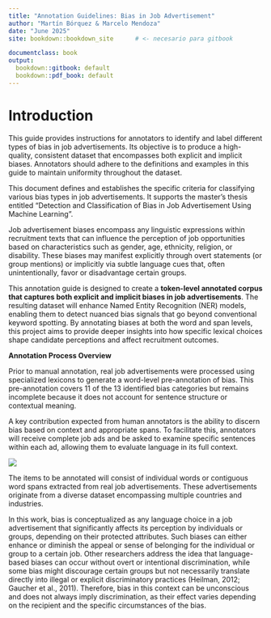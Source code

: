 ```yaml
---
title: "Annotation Guidelines: Bias in Job Advertisement"
author: "Martín Bórquez & Marcelo Mendoza"
date: "June 2025"
site: bookdown::bookdown_site      # <- necesario para gitbook

documentclass: book
output:
  bookdown::gitbook: default
  bookdown::pdf_book: default
---
```


# Introduction

This guide provides instructions for annotators to identify and label different types of bias in job advertisements. Its objective is to produce a high-quality, consistent dataset that encompasses both explicit and implicit biases. Annotators should adhere to the definitions and examples in this guide to maintain uniformity throughout the dataset.

This document defines and establishes the specific criteria for classifying various bias types in job advertisements. It supports the master’s thesis entitled “Detection and Classification of Bias in Job Advertisement Using Machine Learning”.

Job advertisement biases encompass any linguistic expressions within recruitment texts that can influence the perception of job opportunities based on characteristics such as gender, age, ethnicity, religion, or disability. These biases may manifest explicitly through overt statements (or group mentions) or implicitly via subtle language cues that, often unintentionally, favor or disadvantage certain groups.

This annotation guide is designed to create a **token-level annotated corpus that captures both explicit and implicit biases in job advertisements**. The resulting dataset will enhance Named Entity Recognition (NER) models, enabling them to detect nuanced bias signals that go beyond conventional keyword spotting. By annotating biases at both the word and span levels, this project aims to provide deeper insights into how specific lexical choices shape candidate perceptions and affect recruitment outcomes.

**Annotation Process Overview**

Prior to manual annotation, real job advertisements were processed using specialized lexicons to generate a word-level pre-annotation of bias. This pre-annotation covers 11 of the 13 identified bias categories but remains incomplete because it does not account for sentence structure or contextual meaning.

A key contribution expected from human annotators is the ability to discern bias based on context and appropriate spans. To facilitate this, annotators will receive complete job ads and be asked to examine specific sentences within each ad, allowing them to evaluate language in its full context.

![](images/Task_Example-v2.png)

The items to be annotated will consist of individual words or contiguous word spans extracted from real job advertisements. These advertisements originate from a diverse dataset encompassing multiple countries and industries.

In this work, bias is conceptualized as any language choice in a job advertisement that significantly affects its perception by individuals or groups, depending on their protected attributes. Such biases can either enhance or diminish the appeal or sense of belonging for the individual or group to a certain job. Other researchers address the idea that language-based biases can occur without overt or intentional discrimination, while some bias might discourage certain groups but not necessarily translate directly into illegal or explicit discriminatory practices (Heilman, 2012; Gaucher et al., 2011). Therefore, bias in this context can be unconscious and does not always imply discrimination, as their effect varies depending on the recipient and the specific circumstances of the bias.
